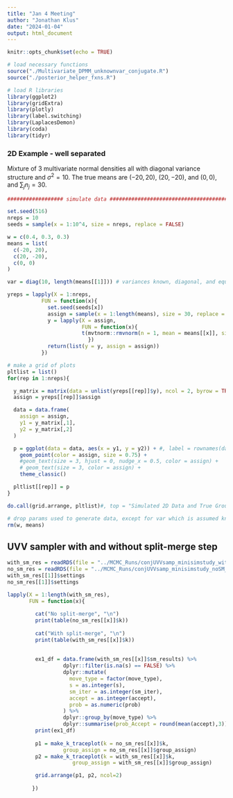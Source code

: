 ```yaml
---
title: "Jan 4 Meeting"
author: "Jonathan Klus"
date: "2024-01-04"
output: html_document
---
```


```r
knitr::opts_chunk$set(echo = TRUE)

# load necessary functions
source("./Multivariate_DPMM_unknownvar_conjugate.R")
source("./posterior_helper_fxns.R")

# load R libraries
library(ggplot2)
library(gridExtra)
library(plotly)
library(label.switching)
library(LaplacesDemon)
library(coda)
library(tidyr)
```

### 2D Example - well separated

Mixture of 3 multivariate normal densities all with diagonal variance structure
and $\sigma^2 = 10$. The true means are $(-20,20)$, $(20,-20)$, and $(0,0)$, and
$\sum_{j}n_j = 30$.

```r
################## simulate data ##############################################

set.seed(516)
nreps = 10
seeds = sample(x = 1:10^4, size = nreps, replace = FALSE)

w = c(0.4, 0.3, 0.3)
means = list(
  c(-20, 20),
  c(20, -20),
  c(0, 0)
)

var = diag(10, length(means[[1]])) # variances known, diagonal, and equal

yreps = lapply(X = 1:nreps, 
           FUN = function(x){
             set.seed(seeds[x])
             assign = sample(x = 1:length(means), size = 30, replace = TRUE, prob = w)
             y = lapply(X = assign,
                        FUN = function(x){
                        t(mvtnorm::rmvnorm(n = 1, mean = means[[x]], sigma = var))
                          })
             return(list(y = y, assign = assign))
           })

# make a grid of plots
pltlist = list()
for(rep in 1:nreps){

  y_matrix = matrix(data = unlist(yreps[[rep]]$y), ncol = 2, byrow = TRUE)
  assign = yreps[[rep]]$assign

  data = data.frame(
    assign = assign,
    y1 = y_matrix[,1],
    y2 = y_matrix[,2]
  )

  p = ggplot(data = data, aes(x = y1, y = y2)) + #, label = rownames(data))) +
    geom_point(color = assign, size = 0.75) +
    #geom_text(size = 3, hjust = 0, nudge_x = 0.5, color = assign) +
    # geom_text(size = 3, color = assign) +
    theme_classic()

  pltlist[[rep]] = p
}

do.call(grid.arrange, pltlist)#, top = "Simulated 2D Data and True Group Assignments")

# drop params used to generate data, except for var which is assumed known
rm(w, means)
```

## UVV sampler with and without split-merge step

```r
with_sm_res = readRDS(file = "../MCMC_Runs/conjUVVsamp_minisimstudy_withSM_4_Jan_2024.rds")
no_sm_res = readRDS(file = "../MCMC_Runs/conjUVVsamp_minisimstudy_noSM_4_Jan_2024.rds")
with_sm_res[[1]]$settings
no_sm_res[[1]]$settings

lapply(X = 1:length(with_sm_res), 
       FUN = function(x){
         
         cat("No split-merge", "\n")
         print(table(no_sm_res[[x]]$k))
         
         cat("With split-merge", "\n")
         print(table(with_sm_res[[x]]$k))
         
         
         ex1_df = data.frame(with_sm_res[[x]]$sm_results) %>%
                  dplyr::filter(is.na(s) == FALSE) %>%
                  dplyr::mutate(
                    move_type = factor(move_type),
                    s = as.integer(s),
                    sm_iter = as.integer(sm_iter),
                    accept = as.integer(accept),
                    prob = as.numeric(prob)
                  ) %>%
                  dplyr::group_by(move_type) %>%
                  dplyr::summarise(prob_Accept = round(mean(accept),3))
         print(ex1_df)
         
         p1 = make_k_traceplot(k = no_sm_res[[x]]$k, 
                  group_assign = no_sm_res[[x]]$group_assign)
         p2 = make_k_traceplot(k = with_sm_res[[x]]$k, 
                     group_assign = with_sm_res[[x]]$group_assign)

         grid.arrange(p1, p2, ncol=2)
         
        })

```
